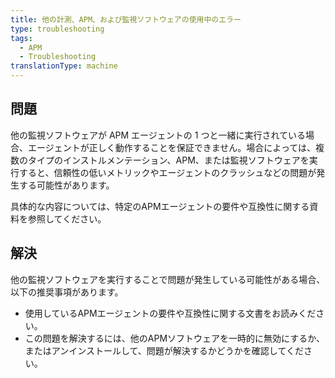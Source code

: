 ```yaml
---
title: 他の計測、APM、および監視ソフトウェアの使用中のエラー
type: troubleshooting
tags:
  - APM
  - Troubleshooting
translationType: machine
---
```


## 問題

他の監視ソフトウェアが APM エージェントの 1 つと一緒に実行されている場合、エージェントが正しく動作することを保証できません。場合によっては、複数のタイプのインストルメンテーション、APM、または監視ソフトウェアを実行すると、信頼性の低いメトリックやエージェントのクラッシュなどの問題が発生する可能性があります。

具体的な内容については、特定のAPMエージェントの要件や互換性に関する資料を参照してください。

## 解決

他の監視ソフトウェアを実行することで問題が発生している可能性がある場合、以下の推奨事項があります。

* 使用しているAPMエージェントの要件や互換性に関する文書をお読みください。
* この問題を解決するには、他のAPMソフトウェアを一時的に無効にするか、またはアンインストールして、問題が解決するかどうかを確認してください。